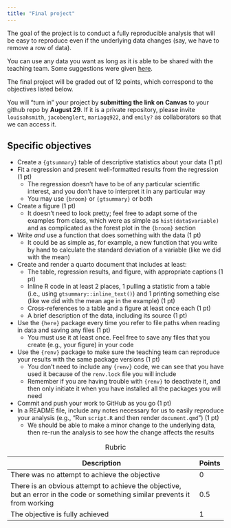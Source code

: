 ```yaml
---
title: "Final project"
---
```


The goal of the project is to conduct a fully reproducible analysis that will be easy to reproduce even if the underlying data changes (say, we have to remove a row of data).

You can use any data you want as long as it is able to be shared with the teaching team. Some suggestions were given [here](day-1/05-new-projects.qmd).

The final project will be graded out of 12 points, which correspond to the objectives listed below.

You will "turn in" your project by **submitting the link on** **Canvas** to your github repo by **August 29**. If it is a private repository, please invite `louisahsmith`, `jacobenglert`, `mariagq922`, and `emily?` as collaborators so that we can access it.

## Specific objectives

-   Create a `{gtsummary}` table of descriptive statistics about your data (1 pt)
-   Fit a regression and present well-formatted results from the regression (1 pt)
    -   The regression doesn't have to be of any particular scientific interest, and you don't have to interpret it in any particular way
    -   You may use `{broom}` or `{gtsummary}` or both
-   Create a figure (1 pt)
    -   It doesn't need to look pretty; feel free to adapt some of the examples from class, which were as simple as `hist(data$variable)` and as complicated as the forest plot in the `{broom}` section
-   Write *and* use a function that does something with the data (1 pt)
    -   It could be as simple as, for example, a new function that you write by hand to calculate the standard deviation of a variable (like we did with the mean)
-   Create and render a quarto document that includes at least:
    -   The table, regression results, and figure, with appropriate captions (1 pt)
    -   Inline R code in at least 2 places, 1 pulling a statistic from a table (i.e., using `gtsummary::inline_text()`) and 1 printing something else (like we did with the mean age in the example) (1 pt)
    -   Cross-references to a table and a figure at least once each (1 pt)
    -   A brief description of the data, including its source (1 pt)
-   Use the `{here}` package every time you refer to file paths when reading in data and saving any files (1 pt)
    -   You must use it at least once. Feel free to save any files that you create (e.g., your figure) in your code
-   Use the `{renv}` package to make sure the teaching team can reproduce your results with the same package versions (1 pt)
    -   You don't need to include any `{renv}` code, we can see that you have used it because of the `renv.lock` file you will include
    -   Remember if you are having trouble with `{renv}` to deactivate it, and then only initiate it when you have installed all the packages you will need
-   Commit and push your work to GitHub as you go (1 pt)
-   In a README file, include any notes necessary for us to easily reproduce your analysis (e.g., "Run `script.R` and then render `document.qmd`") (1 pt)
    -   We should be able to make a minor change to the underlying data, then re-run the analysis to see how the change affects the results

| Description                                                                                                                  | Points |
|------------------------------------------------------------------------------------------------------------------------------|--------|
| There was no attempt to achieve the objective                                                                                | 0      |
| There is an obvious attempt to achieve the objective, but an error in the code or something similar prevents it from working | 0.5    |
| The objective is fully achieved                                                                                              | 1      |

: Rubric

